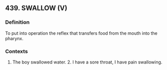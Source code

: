 ## 439. SWALLOW (V)
### Definition
To put into operation the reflex that transfers food from the mouth into the pharynx.

### Contexts
1. The boy swallowed water. 2. I have a sore throat, I have pain swallowing.

